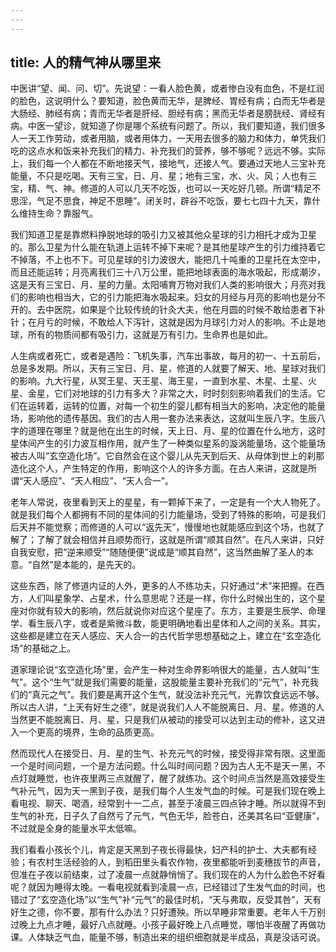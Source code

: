 ```yaml
---
---
---
```

title: 人的精气神从哪里来
---



中医讲“望、闻、问、切”。先说望：一看人脸色黄，或者惨白没有血色，不是红润的脸色，这说明什么？要知道，脸色黄而无华，是脾经、胃经有病；白而无华者是大肠经、肺经有病；青而无华者是肝经、胆经有病；黑而无华者是膀胱经、肾经有病。中医一望诊，就知道了你是哪个系统有问题了。所以，我们要知道，我们很多人一天工作劳动，或者用脑，或者用体力，一天用去很多的脑力和体力，单凭我们吃的这点水和饭来补充我们的精力、补充我们的营养，够不够呢？远远不够。实际上，我们每一个人都在不断地接天气，接地气，还接人气。要通过天地人三宝补充能量，不只是吃喝。天有三宝，日、月、星；地有三宝，水、火、风；人也有三宝，精、气、神。修道的人可以几天不吃饭，也可以一天吃好几顿。所谓“精足不思淫，气足不思食，神足不思睡”。闭关时，辟谷不吃饭，要七七四十九天，靠什么维持生命？靠服气。

我们知道卫星是靠燃料挣脱地球的吸引力又被其他众星球的引力相托才成为卫星的。那么卫星为什么能在轨道上运转不掉下来呢？是其他星球产生的引力维持着它不掉落，不上也不下。可见星球的引力波很大，能把几十吨重的卫星托在太空中，而且还能运转；月亮离我们三十八万公里，能把地球表面的海水吸起，形成潮汐，这是天有三宝日、月、星的力量。太阳哺育万物对我们人类的影响很大；月亮对我们的影响也相当大，它的引力能把海水吸起来。妇女的月经与月亮的影响也是分不开的。去中医院，如果是个比较传统的针灸大夫，他在月圆的时候不敢给患者下补针；在月亏的时候，不敢给人下泻针，这就是因为月球引力对人的影响。不止是地球，所有的物质间都有吸引力，这就是万有引力。生命界也是如此。

人生病或者死亡，或者是遇险：飞机失事，汽车出事故，每月的初一、十五前后，总是多发期。所以，天有三宝日、月、星，修道的人就要了解天、地、星球对我们的影响。九大行星，从冥王星、天王星、海王星，一直到水星、木星、土星、火星、金星，它们对地球的引力有多大？非常之大，时时刻刻影响着我们的生活。它们在运转着，运转的位置，对每一个初生的婴儿都有相当大的影响，决定他的能量场，影响他的遗传基因。我们的古人用一套办法来表达，这就叫生辰八字。生辰八字的道理在哪里？就是他在出生的时候，天上日、月、星的位置在什么地方，这时星体间产生的引力波互相作用，就产生了一种类似星系的漩涡能量场，这个能量场被古人叫“玄空造化场”。它自然会在这个婴儿从先天到后天、从母体到世上的刹那造化这个人，产生特定的作用，影响这个人的许多方面。在古人来讲，这就是所谓“天人感应”、“天人相应”、“天人合一”。

老年人常说，夜里看到天上的星星，有一颗掉下来了，一定是有一个大人物死了。就是我们每个人都拥有不同的星体间的引力能量场，受到了特殊的影响，可是我们后天并不能觉察；而修道的人可以“返先天”，慢慢地也就能感应到这个场，也就了解了；了解了就会相信并且顺势而行，这就是所谓“顺其自然”。在凡人来讲，只好自我安慰，把“逆来顺受”“随随便便”说成是“顺其自然”，这当然曲解了圣人的本意。“自然”是本能的，是先天的。

这些东西，除了修道内证的人外，更多的人不练功夫，只好通过“术”来把握。在西方，人们叫星象学、占星术，什么意思呢？还是一样，你什么时候出生的，这个星座对你就有较大的影响，然后就说你对应这个星座了。东方，主要是生辰学、命理学、看生辰八字，或者是紫微斗数，能更明确地看出星体和人之间的关系。其实，这些都是建立在天人感应、天人合一的古代哲学思想基础之上，建立在“玄空造化场”的基础之上。

道家理论说“玄空造化场”里，会产生一种对生命界影响很大的能量，古人就叫“生气”。这个“生气”就是我们需要的能量，这股能量主要补充我们的“元气”，补充我们的“真元之气”。我们要是离开这个生气，就没法补充元气，光靠饮食远远不够。所以古人讲，“上天有好生之德”，就是说我们人人不能脱离日、月、星。修道的人当然更不能脱离日、月、星，只是我们从被动的接受可以达到主动的修补，这又进入一个更高的境界，生命的品质更高。

然而现代人在接受日、月、星的生气、补充元气的时候，接受得非常有限。这里面一个是时间问题，一个是方法问题。什么叫时间问题？因为古人无不是天一黑，不点灯就睡觉，也许夜里两三点就醒了，醒了就练功。这个时间点当然是高效接受生气补元气，因为天一黑到子夜，是我们每个人生发气血的时候。可是我们现在晚上看电视、聊天、喝酒，经常到十一二点，甚至于凌晨三四点钟才睡。所以就得不到生气的补充，日子久了自然亏了元气，气色无华，脸苍白，还美其名曰“亚健康”，不过就是全身的能量水平太低嘛。

我们看看小孩长个儿，肯定是天黑到子夜长得最快，妇产科的护士、大夫都有经验；有农村生活经验的人，到稻田里头看农作物，夜里都能听到麦穗拔节的声音，但准在子夜以前结束，过了凌晨一点就静悄悄了。我们现在的人为什么脸色不好看呢？就因为睡得太晚。一看电视就看到凌晨一点，已经错过了生发气血的时间，也错过了“玄空造化场”以“生气”补“元气”的最佳时机，“天与弗取，反受其咎”，天有好生之德，你不要，那有什么办法？只好遭殃。所以早睡非常重要。老年人千万别过晚上九点才睡，最好八点就睡。小孩子最好晚上八点睡觉，哪怕半夜醒了再做功课。人体缺乏气血，能量不够，制造出来的组织细胞就是半成品，真是没话可说。
